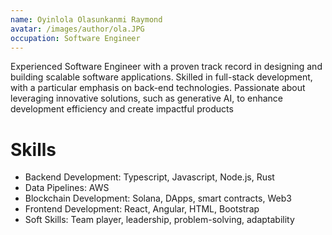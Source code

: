 ```yaml
---
name: Oyinlola Olasunkanmi Raymond
avatar: /images/author/ola.JPG
occupation: Software Engineer
---
```


Experienced Software Engineer with a proven track record in designing and building scalable software applications. Skilled in full-stack development, with a particular emphasis on back-end technologies. Passionate about leveraging innovative solutions, such as generative AI, to enhance development efficiency and create impactful products

# Skills

- Backend Development: Typescript, Javascript, Node.js, Rust
- Data Pipelines: AWS
- Blockchain Development: Solana, DApps, smart contracts, Web3
- Frontend Development: React, Angular, HTML, Bootstrap
- Soft Skills: Team player, leadership, problem-solving, adaptability
